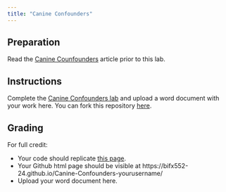 ```yaml
---
title: "Canine Confounders"
---
```


<!--
# insert into Blackboard assignment with:
<iframe width="450" height="500" src="https://bifx552-24.github.io/CourseInfo/standalone/hw/L05COVID.html" title="Canine Confounders"></iframe>

Due Date: Sept 17 @ end of day
Points: 10
Display after: Sept 17 @ 5 PM
-->

## Preparation

Read the [Canine Counfounders](https://livehood-my.sharepoint.com/:b:/g/personal/johnson_hood_edu/EYFlFclT0ftElomcPdau--sBrjvcqU9kQ51MVwijlHvFcw?e=7i2y1J) article prior to this lab.

## Instructions

Complete the [Canine Confounders lab](https://bifx552-23.github.io/CourseInfo/labs/04COVID.html) and upload a word document with your work here. You can fork this repository [here](https://classroom.github.com/a/H-Isfp-G).

## Grading

For full credit:

* Your code should replicate [this page](https://bifx552-24.github.io/CourseInfo/labs/05COVID.html).
* Your Github html page should be visible at https://bifx552-24.github.io/Canine-Confounders-yourusername/
* Upload your word document here.